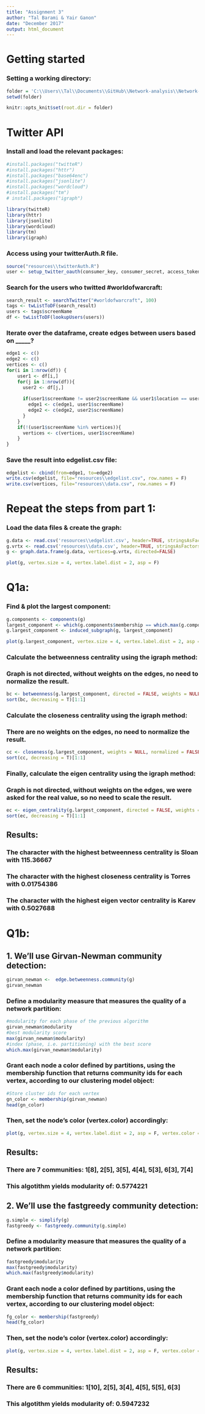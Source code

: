 ```yaml
---
title: "Assignment 3"
author: "Tal Barami & Yair Ganon"
date: "December 2017"
output: html_document
---
```


# Getting started 

### Setting a working directory:
```r
folder = 'C:\\Users\\Tal\\Documents\\GitHub\\Network-analysis\\Network-analysis\\part2'
setwd(folder)

knitr::opts_knit$set(root.dir = folder)
```


# Twitter API

### Install and load the relevant packages:

```r
#install.packages("twitteR")
#install.packages("httr")
#install.packages("base64enc")
#install.packages("jsonlite")
#install.packages("wordcloud")
#install.packages("tm")
# install.packages("igraph")

library(twitteR)
library(httr)
library(jsonlite)
library(wordcloud)
library(tm)
library(igraph)
```

### Access using your twitterAuth.R file.
```r
source("resources\\twitterAuth.R")
user <- setup_twitter_oauth(consumer_key, consumer_secret, access_token, access_secret)
```

### Search for the users who twitted #worldofwarcraft:
```r
search_result <- searchTwitter("#worldofwarcraft", 100)
tags <- twListToDF(search_result)
users <- tags$screenName
df <- twListToDF(lookupUsers(users))
```

### Iterate over the dataframe, create edges between users based on _____?
```r
edge1 <- c()
edge2 <- c()
vertices <- c()
for(i in 1:nrow(df)) {
    user1 <- df[i,]
    for(j in 1:nrow(df)){
      user2 <- df[j,]
      
      if(user1$screenName != user2$screenName && user1$location == user2$location){
        edge1 <- c(edge1, user1$screenName)
        edge2 <- c(edge2, user2$screenName)
      }
    }
    if(!(user1$screenName %in% vertices)){
      vertices <- c(vertices, user1$screenName)
    }
}
```

### Save the result into edgelist.csv file:
```r
edgelist <- cbind(from=edge1, to=edge2)
write.csv(edgelist, file="resources\\edgelist.csv", row.names = F)
write.csv(vertices, file="resources\\data.csv", row.names = F)
```

# Repeat the steps from part 1:

### Load the data files & create the graph:
```r
g.data <- read.csv('resources\\edgelist.csv', header=TRUE, stringsAsFactors=FALSE)
g.vrtx <- read.csv('resources\\data.csv', header=TRUE, stringsAsFactors=FALSE)
g <- graph.data.frame(g.data, vertices=g.vrtx, directed=FALSE)

plot(g, vertex.size = 4, vertex.label.dist = 2, asp = F)
```
# Q1a:

### Find & plot the largest component:
```r
g.components <- components(g)
largest_component <- which(g.components$membership == which.max(g.components$csize))
g.largest_component <- induced_subgraph(g, largest_component)

plot(g.largest_component, vertex.size = 4, vertex.label.dist = 2, asp = F)
```

### Calculate the betweenness centrality using the igraph method:
### Graph is not directed, without weights on the edges, no need to normalize the result.
```r
bc <- betweenness(g.largest_component, directed = FALSE, weights = NULL, normalized = FALSE)
sort(bc, decreasing = T)[1:1]
```

### Calculate the closeness centrality using the igraph method:
### There are no weights on the edges, no need to normalize the result.
```r
cc <- closeness(g.largest_component, weights = NULL, normalized = FALSE)
sort(cc, decreasing = T)[1:1]
```

### Finally, calculate the eigen centrality using the igraph method:
### Graph is not directed, without weights on the edges, we were asked for the real value, so no need to scale the result.
```r
ec <- eigen_centrality(g.largest_component, directed = FALSE, weights = NULL, scale = FALSE, options = arpack_defaults)$vector
sort(ec, decreasing = T)[1:1]
```

## Results:
### The character with the highest betweenness centrality is Sloan with 115.36667
### The character with the highest closeness centrality is Torres with 0.01754386
### The character with the highest eigen vector centrality is Karev with 0.5027688



# Q1b:

## 1. We'll use Girvan-Newman community detection:
```r
girvan_newman <-  edge.betweenness.community(g)
girvan_newman
```

### Define a modularity measure that measures the quality of a network partition:
```r
#modularity for each phase of the previous algorithm
girvan_newman$modularity
#best modularity score
max(girvan_newman$modularity)
#index (phase, i.e. partitioning) with the best score
which.max(girvan_newman$modularity)
```

### Grant each node a color defined by partitions, using the membership function that returns community ids for each vertex, according to our clustering model object:
```r
#Store cluster ids for each vertex
gn_color <- membership(girvan_newman)
head(gn_color)
```

### Then, set the node's color (vertex.color) accordingly:
```r
plot(g, vertex.size = 4, vertex.label.dist = 2, asp = F, vertex.color = gn_color)
```

## Results:
### There are 7 communities: 1[8], 2[5], 3[5], 4[4], 5[3], 6[3], 7[4]
### This algotithm yields modularity of: 0.5774221

## 2. We'll use the fastgreedy community detection:
```r
g.simple <- simplify(g)
fastgreedy <- fastgreedy.community(g.simple)
```


### Define a modularity measure that measures the quality of a network partition:
```r
fastgreedy$modularity
max(fastgreedy$modularity)
which.max(fastgreedy$modularity)
```

### Grant each node a color defined by partitions, using the membership function that returns community ids for each vertex, according to our clustering model object:
```r
fg_color <- membership(fastgreedy)
head(fg_color)
```

### Then, set the node's color (vertex.color) accordingly:
```r
plot(g, vertex.size = 4, vertex.label.dist = 2, asp = F, vertex.color = fg_color)
```

## Results:
### There are 6 communities: 1[10], 2[5], 3[4], 4[5], 5[5], 6[3]
### This algotithm yields modularity of: 0.5947232